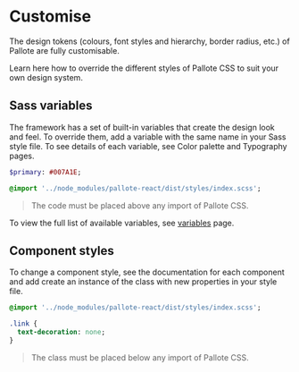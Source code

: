 
<Meta title="Customise" />

<div class="SBMarkdown">

# Customise

The design tokens (colours, font styles and hierarchy, border radius, etc.) of Pallote are fully customisable.

Learn here how to override the different styles of Pallote CSS to suit your own design system.

## Sass variables

The framework has a set of built-in variables that create the design look and feel. To override them, add a variable with the same name in your Sass style file. To see details of each variable, see Color palette and Typography pages.

```Sass
$primary: #007A1E;

@import '../node_modules/pallote-react/dist/styles/index.scss';
````

> The code must be placed above any import of Pallote CSS.

To view the full list of available variables, see [variables](?path=/docs/variables--docs) page.

## Component styles

To change a component style, see the documentation for each component and add create an instance of the class with new properties in your style file.

```Sass
@import '../node_modules/pallote-react/dist/styles/index.scss';

.link {
  text-decoration: none;
}
````

> The class must be placed below any import of Pallote CSS.

</div>
